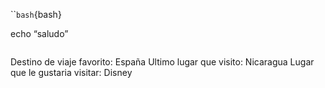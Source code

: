 ````bash
``{bash}

echo "saludo"
```
```


Destino de viaje favorito: España
Ultimo lugar que visito: Nicaragua
Lugar que le gustaria visitar: Disney
